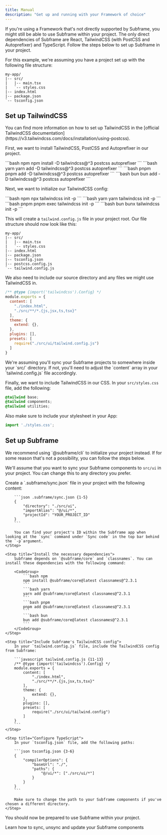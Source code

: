 ```yaml
---
title: Manual
description: "Get up and running with your Framework of choice"
---
```


If you're using a Framework that's not directly supported by Subframe, you might still be able to use Subframe within your project.
The only direct dependencies of Subframe are React, TailwindCSS (with PostCSS and Autoprefixer) and TypeScript. Follow the steps below to set up Subframe in your project.

For this example, we're assuming you have a project set up with the following file structure:

```
my-app/
|-- src/
|   |-- main.tsx
|   `-- styles.css
|-- index.html
|-- package.json
`-- tsconfig.json
```

## Set up TailwindCSS

<Note>
    You can find more information on how to set up TailwindCSS in the [official TailwindCSS documentation](https://v3.tailwindcss.com/docs/installation/using-postcss).
</Note>

First, we want to install TailwindCSS, PostCSS and Autoprefixer in our project.

<CodeGroup>
    ```bash npm
    npm install -D tailwindcss@^3 postcss autoprefixer
    ```
    ```bash yarn
    yarn add -D tailwindcss@^3 postcss autoprefixer
    ```
    ```bash pnpm
    pnpm add -D tailwindcss@^3 postcss autoprefixer
    ```
    ```bash bun
    bun add -D tailwindcss@^3 postcss autoprefixer
    ```
</CodeGroup>

Next, we want to initialize our TailwindCSS config:

<CodeGroup>
    ```bash npm
    npx tailwindcss init -p
    ```
    ```bash yarn
    yarn tailwindcss init -p
    ```
    ```bash pnpm
    pnpm exec tailwindcss init -p
    ```
    ```bash bun
    bunx tailwindcss init -p
    ```
</CodeGroup>

This will create a `tailwind.config.js` file in your project root.
Our file structure should now look like this:

``` {8-9}
my-app/
|-- src/
|   |-- main.tsx
|   `-- styles.css
|-- index.html
|-- package.json
|-- tsconfig.json
|-- postcss.config.js
`-- tailwind.config.js
```
We also need to include our source directory and any files we might use TailwindCSS in. 


```javascript tailwind.config.js {4-5}
/** @type {import('tailwindcss').Config} */
module.exports = {
  content: [
    "./index.html",
    "./src/**/*.{js,jsx,ts,tsx}"
  ],
  theme: {
    extend: {},
  },
  plugins: [],
  presets: [
    require("./src/ui/tailwind.config.js")
  ]
}
```

<Info>
    We're assuming you'll sync your Subframe projects to somewhere inside your `src/` directory. If not, you'll need to adjust the `content` array in your `tailwind.config.js` file accordingly.
</Info>

Finally, we want to include TailwindCSS in our CSS. In your `src/styles.css` file, add the following:

```css src/styles.css {1-3}
@tailwind base;
@tailwind components;
@tailwind utilities;
```

Also make sure to include your stylesheet in your App:

```typescript src/main.tsx {1}
import './styles.css';
```

## Set up Subframe

<Note>
    We recommend using `@subframe/cli` to initialize your project instead. If for some reason that's not a possibility, you can follow the steps below.
</Note>

We'll assume that you want to sync your Subframe components to `src/ui` in your project. You can change this to any directory you prefer.

<Steps>
    <Step title="Create `.subframe/sync.json` file">
        Create a `.subframe/sync.json` file in your project with the following content:

        ```json .subframe/sync.json {1-5}
        {
            "directory": "./src/ui",
            "importAlias": "@/ui/*",
            "projectId": "YOUR_PROJECT_ID"
        }
        ```

        You can find your project's ID within the Subframe app when looking at the `sync` command under `Sync code` in the top bar behind the `-p`argument.
    </Step>

    <Step title="Install the necessary dependencies">
        Subframe depends on `@subframe/core` and `classnames`. You can install these dependencies with the following command:
            
        <CodeGroup>
            ```bash npm
            npm install @subframe/core@latest classnames@^2.3.1
            ```
            ```bash yarn
            yarn add @subframe/core@latest classnames@^2.3.1
            ```
            ```bash pnpm
            pnpm add @subframe/core@latest classnames@^2.3.1
            ```
            ```bash bun
            bun add @subframe/core@latest classnames@^2.3.1
            ```
        </CodeGroup>
    </Step>

    <Step title="Include Subframe's TailwindCSS config">
        In your `tailwind.config.js` file, include the TailwindCSS config from Subframe:

        ```javascript tailwind.config.js {11-13}
        /** @type {import('tailwindcss').Config} */
        module.exports = {
            content: [
                "./index.html",
                "./src/**/*.{js,jsx,ts,tsx}"
            ],
            theme: {
                extend: {},
            },
            plugins: [],
            presets: [
                require("./src/ui/tailwind.config")
            ]
        }
        ```
    </Step>

    <Step title="Configure TypeScript">
        In your `tsconfig.json` file, add the following paths:

        ```json tsconfig.json {3-6}
        {
            "compilerOptions": {
                "baseUrl": "./",
                "paths": {
                    "@/ui/*": ["./src/ui/*"]
                }
            }
        }
        ```

        Make sure to change the path to your Subframe components if you've chosen a different directory.
    </Step>
</Steps>

You should now be prepared to use Subframe within your project.

<Card title="Syncing components" href="/for-developers/developing-with-subframe/basics/syncing-components">
    Learn how to sync, unsync and update your Subframe components
</Card>